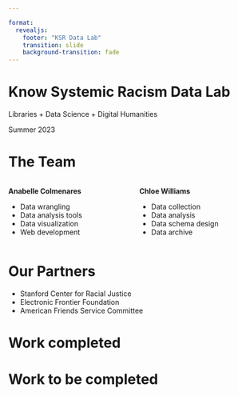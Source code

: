 ```yaml
---

format: 
  revealjs:
    footer: "KSR Data Lab"
    transition: slide
    background-transition: fade
---
```


# Know Systemic Racism Data Lab {background-iframe="https://cncoleman.github.io/things/network/"} 

Libraries + Data Science + Digital Humanities

 Summer 2023



# The Team

:::: {.columns}

::: {.column width="50%"}

**Anabelle Colmenares**

- Data wrangling
- Data analysis tools
- Data visualization
- Web development

:::

::: {.column width="50%"}

**Chloe Williams**

- Data collection
- Data analysis
- Data schema design
- Data archive

:::

::::


# Our Partners

::: {.incremental}
- Stanford Center for Racial Justice
- Electronic Frontier Foundation
- American Friends Service Committee
:::


# Work completed




# Work to be completed



